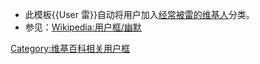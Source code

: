 {{Userbox
  |border-c=black
  |border-s=1
  |id-c=black
  |id-s=12
  |id-fc=white
  |info-c=black
  |info-s=10
  |info-fc=Silver
  |id=[[Image:Lightnings sequence 2 animation.gif|60px]] |info=这位用户经常被'''[[雷 (網路用語)|<span style="color: white">雷倒</span>]]'''。
  |usercategory=经常被雷的维基人}}<noinclude>
<p style="clear: both; padding-top: 2em">
*此模板<nowiki>{{User 雷}}</nowiki>自动将用户加入[[:Category:经常被雷的维基人|经常被雷的维基人]]分类。
*参见：[[Wikipedia:用户框/幽默]]
</p>
[[Category:维基百科相关用户框]]
</noinclude>